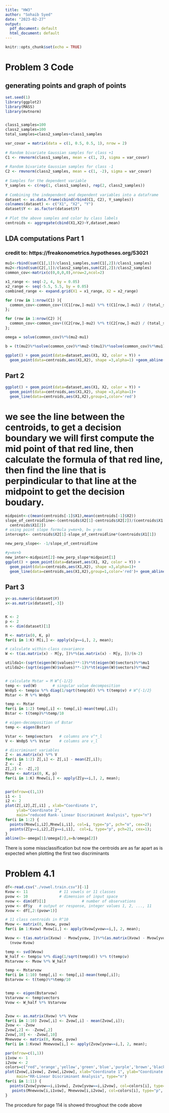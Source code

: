 ---
title: "HW3"
author: "Sohaib Syed"
date: "2023-02-27"
output:
  pdf_document: default
  html_document: default
---

```{r setup, include=FALSE}
knitr::opts_chunk$set(echo = TRUE)
```

# Problem 3 Code

## generating points and graph of points

```{r}
set.seed(1)
library(ggplot2)
library(MASS)
library(mvtnorm)


class1_samples=100
class2_samples=100
total_samples=class2_samples+class1_samples

var_covar = matrix(data = c(1, 0.5, 0.5, 1), nrow = 2)
  
# Random bivariate Gaussian samples for class +1
C1 <- rmvnorm(class1_samples, mean = c(1, 2), sigma = var_covar)
  
# Random bivariate Gaussian samples for class -1
C2 <- rmvnorm(class2_samples, mean = c(1, -2), sigma = var_covar)
  
# Samples for the dependent variable
Y_samples <- c(rep(1, class1_samples), rep(2, class2_samples))
  
# Combining the independent and dependent variables into a dataframe
dataset <- as.data.frame(cbind(rbind(C1, C2), Y_samples))
colnames(dataset) <- c("X1", "X2", "Y")
dataset$Y <- as.factor(dataset$Y)
  
# Plot the above samples and color by class labels
centroids <- aggregate(cbind(X1,X2)~Y,dataset,mean)

```

## LDA computations Part 1

### credit to: https://freakonometrics.hypotheses.org/53021

```{r}
mu1<-rbind(sum(C1[,1])/class1_samples,sum(C1[,2])/class1_samples)
mu2<-rbind(sum(C2[,1])/class2_samples,sum(C2[,2])/class2_samples)
common_cov<-matrix(c(0,0,0,0),nrow=2,ncol=2)

x1_range <- seq(-2, 4, by = 0.05)
x2_range <- seq(-5.5, 5.5, by = 0.05)
combined_range <- expand.grid(X1 = x1_range, X2 = x2_range)

for (row in 1:nrow(C1) ){
  common_cov<-common_cov+((C1[row,]-mu1) %*% t(C1[row,]-mu1) / (total_samples-2))
}; 

for (row in 1:nrow(C2) ){
  common_cov<-common_cov+((C2[row,]-mu2) %*% t(C2[row,]-mu2) / (total_samples-2))
};

omega = solve(common_cov)%*%(mu2-mu1)

b = (t(mu2)%*%solve(common_cov)%*%mu2-t(mu1)%*%solve(common_cov)%*%mu1)/2

ggplot() + geom_point(data=dataset,aes(X1, X2, color = Y)) + 
  geom_point(data=centroids,aes(X1,X2), shape =3,alpha=1) +geom_abline(slope=-omega[1]/omega[2],intercept=b/omega[2],show.legend =TRUE)

```

## Part 2

```{r}
ggplot() + geom_point(data=dataset,aes(X1, X2, color = Y)) + 
  geom_point(data=centroids,aes(X1,X2), shape =3,alpha=1)+
  geom_line(data=centroids,aes(X1,X2),group=1,color='red')

```
# we see the line between the centroids, to get a decision boundary we will first compute the mid point of that red line, then calculate the formula of that red line, then find the line that is perpindicular to that line at the midpoint to get the decision boudary.

```{r}
midpoint<-c(mean(centroids[-1]$X1),mean(centroids[-1]$X2))
slope_of_centroidline<-(centroids$X2[1]-centroids$X2[2])/(centroids$X1[1]-
  centroids$X1[2])
# using point slope formula y=mx+b, b= y-mx
intercept<- centroids$X2[1]-slope_of_centroidline*(centroids$X1[1])

new_perp_slope<- -1/slope_of_centroidline

#y=mx+b
new_inter<-midpoint[2]-new_perp_slope*midpoint[1]
ggplot() + geom_point(data=dataset,aes(X1, X2, color = Y)) + 
  geom_point(data=centroids,aes(X1,X2), shape =3,alpha=1)+
  geom_line(data=centroids,aes(X1,X2),group=1,color='red')+ geom_abline(slope=new_perp_slope,intercept = new_inter)

```

## Part 3
```{r}
y<-as.numeric(dataset$Y)
x<-as.matrix(dataset[,-3])


K <- 2          
p <- 2            
n <- dim(dataset)[1]  

M <- matrix(0, K, p)                    
for(i in 1:K) M[i,] <- apply(x[y==i,], 2, mean);

# calculate within-class covariance
W <- t(as.matrix(x) - M[y, ])%*%(as.matrix(x) - M[y, ])/(n-2)  

utilda1<-(sqrt(eigen(W)$values)**-1)%*%t(eigen(W)$vectors)%*%mu1
utilda2<-(sqrt(eigen(W)$values)**-1)%*%t(eigen(W)$vectors)%*%mu2


# calculate Mstar = M W^{-1/2}
temp <- svd(W)       # singular value decomposition
Wn0p5 <- temp$u %*% diag(1/sqrt(temp$d)) %*% t(temp$v) # W^{-1/2}
Mstar <- M %*% Wn0p5

temp <- Mstar
for(i in 1:2) temp[,i] <- temp[,i]-mean(temp[,i]);
Bstar <- t(temp)%*%temp/10

# eigen-decomposition of Bstar
temp <- eigen(Bstar)

Vstar <- temp$vectors   # columns are v^*_l
V <- Wn0p5 %*% Vstar    # columns are v_l

# discriminant variables
Z <- as.matrix(x) %*% V
for(i in 1:2) Z[,i] <- Z[,i] - mean(Z[,i]);
Z <- -Z
Z[,2] <- -Z[,2]
Mnew <- matrix(0, K, p)                    
for(i in 1:K) Mnew[i,] <- apply(Z[y==i,], 2, mean);


par(mfrow=c(1,1))
i1 <- 1
i2 <- 2
plot(Z[,i2],Z[,i1] , xlab="Coordinate 1", 
     ylab="Coordinate 2", 
     main="reduced Rank- Linear Discriminant Analysis", type="n")
for(i in 1:2) {
  points(Mnew[i,i2],Mnew[i,i1], col=i, type="p", pch="o", cex=2);
  points(Z[y==i,i2],Z[y==i,i1],  col=i, type="p", pch=21, cex=1);
}
abline(b=-omega[1]/omega[2],a=b/omega[2])

```
There is some missclassification but now the centroids are as far apart as is expected when plotting the first two discriminants

# Problem 4.1
```{r}
df<-read.csv("./vowel.train.csv")[-1]
Kvow <- 11              # 11 vowels or 11 classes
pvow <- 10              # dimension of input space
nvow <- dim(df)[1]                # number of observations
yvow <- df$y   # output or response, integer values 1, 2, ..., 11
Xvow <- df[,2:(pvow+1)]

# 11 class centroids in R^10
Mvow <- matrix(0, Kvow, pvow)                    
for(i in 1:Kvow) Mvow[i,] <- apply(Xvow[yvow==i,], 2, mean);

Wvow <- t(as.matrix(Xvow) - Mvow[yvow, ])%*%(as.matrix(Xvow) - Mvow[yvow, ])/
  (nvow-Kvow)  

temp <- svd(Wvow)     
W_half <- temp$u %*% diag(1/sqrt(temp$d)) %*% t(temp$v) 
Mstarvow <- Mvow %*% W_half

temp <- Mstarvow
for(i in 1:10) temp[,i] <- temp[,i]-mean(temp[,i]);
Bstarvow <- t(temp)%*%temp/10


temp <- eigen(Bstarvow)
Vstarvow <- temp$vectors
Vvow <- W_half %*% Vstarvow    


Zvow <- as.matrix(Xvow) %*% Vvow
for(i in 1:10) Zvow[,i] <- Zvow[,i] - mean(Zvow[,i]);
Zvow <- -Zvow
Zvow[,2] <- -Zvow[,2]
Zvow[,10] <- -Zvow[,10]
Mnewvow <- matrix(0, Kvow, pvow)                    
for(i in 1:Kvow) Mnewvow[i,] <- apply(Zvow[yvow==i,], 2, mean);

par(mfrow=c(1,1))
i1vow <- 1
i2vow <- 2
colors=c("red",'orange','yellow','green','blue','purple','brown','black','cyan','pink')
plot(Zvow[,i1vow], Zvow[,i2vow], xlab="Coordinate 1", ylab="Coordinate 2", 
     main="RR-Linear Discriminant Analysis", type="n")
for(i in 1:11) {
  points(Zvow[yvow==i,i1vow], Zvow[yvow==i,i2vow], col=colors[i], type="p", pch=20, cex=1);
   points(Mnewvow[i,i1vow], Mnewvow[i,i2vow], col=colors[i], type="p", pch=19, cex=2);
}
```

The procedure for page 114 is showed throughout the code above